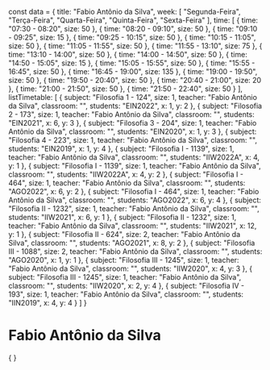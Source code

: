 const data = {
  title: "Fabio Antônio da Silva",
  week: [
    "Segunda-Feira",
    "Terça-Feira",
    "Quarta-Feira",
    "Quinta-Feira",
    "Sexta-Feira"
  ],
  time: [
    {
      time: "07:30 - 08:20",
      size: 50
    },
    {
      time: "08:20 - 09:10",
      size: 50
    },
    {
      time: "09:10 - 09:25",
      size: 15
    },
    {
      time: "09:25 - 10:15",
      size: 50
    },
    {
      time: "10:15 - 11:05",
      size: 50
    },
    {
      time: "11:05 - 11:55",
      size: 50
    },
    {
      time: "11:55 - 13:10",
      size: 75
    },
    {
      time: "13:10 - 14:00",
      size: 50
    },
    {
      time: "14:00 - 14:50",
      size: 50
    },
    {
      time: "14:50 - 15:05",
      size: 15
    },
    {
      time: "15:05 - 15:55",
      size: 50
    },
    {
      time: "15:55 - 16:45",
      size: 50
    },
    {
      time: "16:45 - 19:00",
      size: 135
    },
    {
      time: "19:00 - 19:50",
      size: 50
    },
    {
      time: "19:50 - 20:40",
      size: 50
    },
    {
      time: "20:40 - 21:00",
      size: 20
    },
    {
      time: "21:00 - 21:50",
      size: 50
    },
    {
      time: "21:50 - 22:40",
      size: 50
    }
  ],
  listTimetable: [
    {
      subject: "Filosofia 1 - 124",
      size: 1,
      teacher: "Fabio Antônio da Silva",
      classroom: "",
      students: "EIN2022",
      x: 1,
      y: 2
    },
    {
      subject: "Filosofia 2 - 173",
      size: 1,
      teacher: "Fabio Antônio da Silva",
      classroom: "",
      students: "EIN2021",
      x: 6,
      y: 3
    },
    {
      subject: "Filosofia 3 - 204",
      size: 1,
      teacher: "Fabio Antônio da Silva",
      classroom: "",
      students: "EIN2020",
      x: 1,
      y: 3
    },
    {
      subject: "Filosofia 4 - 223",
      size: 1,
      teacher: "Fabio Antônio da Silva",
      classroom: "",
      students: "EIN2019",
      x: 1,
      y: 4
    },
    {
      subject: "Filosofia I - 1139",
      size: 1,
      teacher: "Fabio Antônio da Silva",
      classroom: "",
      students: "IIW2022A",
      x: 4,
      y: 1
    },
    {
      subject: "Filosofia I - 1139",
      size: 1,
      teacher: "Fabio Antônio da Silva",
      classroom: "",
      students: "IIW2022A",
      x: 4,
      y: 2
    },
    {
      subject: "Filosofia I - 464",
      size: 1,
      teacher: "Fabio Antônio da Silva",
      classroom: "",
      students: "AGO2022",
      x: 6,
      y: 2
    },
    {
      subject: "Filosofia I - 464",
      size: 1,
      teacher: "Fabio Antônio da Silva",
      classroom: "",
      students: "AGO2022",
      x: 6,
      y: 4
    },
    {
      subject: "Filosofia II - 1232",
      size: 1,
      teacher: "Fabio Antônio da Silva",
      classroom: "",
      students: "IIW2021",
      x: 6,
      y: 1
    },
    {
      subject: "Filosofia II - 1232",
      size: 1,
      teacher: "Fabio Antônio da Silva",
      classroom: "",
      students: "IIW2021",
      x: 12,
      y: 1
    },
    {
      subject: "Filosofia II - 624",
      size: 2,
      teacher: "Fabio Antônio da Silva",
      classroom: "",
      students: "AGO2021",
      x: 8,
      y: 2
    },
    {
      subject: "Filosofia III - 1088",
      size: 2,
      teacher: "Fabio Antônio da Silva",
      classroom: "",
      students: "AGO2020",
      x: 1,
      y: 1
    },
    {
      subject: "Filosofia III - 1245",
      size: 1,
      teacher: "Fabio Antônio da Silva",
      classroom: "",
      students: "IIW2020",
      x: 4,
      y: 3
    },
    {
      subject: "Filosofia III - 1245",
      size: 1,
      teacher: "Fabio Antônio da Silva",
      classroom: "",
      students: "IIW2020",
      x: 2,
      y: 4
    },
    {
      subject: "Filosofia IV - 193",
      size: 1,
      teacher: "Fabio Antônio da Silva",
      classroom: "",
      students: "IIN2019",
      x: 4,
      y: 4
    }
  ]
}

# Fabio Antônio da Silva

<div>
    {
        <Grid
            title={data.title}
            weekDays={data.week}
            time={data.time}
            listClasses={data.listTimetable}
        />
    }
</div>